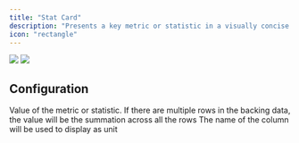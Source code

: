 ```yaml
---
title: "Stat Card"
description: "Presents a key metric or statistic in a visually concise format"
icon: "rectangle"
---
```

<Frame>
 <img
    className="block dark:hidden"
    noZoom src="/images/content/charts/stat-card-light.png"
  />
  <img
    className="hidden dark:block"
    noZoom src="/images/content/charts/stat-card-dark.png"
  />
</Frame>


## Configuration

<ResponseField name="Stat" type="numeric" required>
  Value of the metric or statistic. If there are multiple rows in the backing data, the value will be the summation across all the rows
</ResponseField>

<ResponseField name="Stat Unit" type="string">
  The name of the column will be used to display as unit
</ResponseField>
